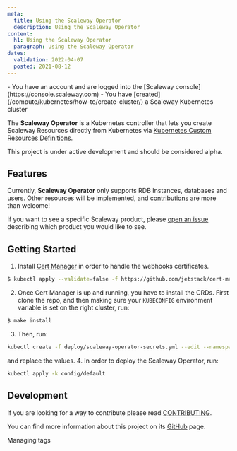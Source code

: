 ```yaml
---
meta:
  title: Using the Scaleway Operator
  description: Using the Scaleway Operator
content:
  h1: Using the Scaleway Operator
  paragraph: Using the Scaleway Operator
dates:
  validation: 2022-04-07
  posted: 2021-08-12
---
```


<Message type="requirement">
  - You have an account and are logged into the [Scaleway console](https://console.scaleway.com)
  - You have [created](/compute/kubernetes/how-to/create-cluster/) a Scaleway Kubernetes cluster
  
</Message>


The **Scaleway Operator** is a Kubernetes controller that lets you create Scaleway Resources directly from Kubernetes via [Kubernetes Custom Resources Definitions](https://kubernetes.io/docs/concepts/extend-kubernetes/api-extension/custom-resources/).

<Message type="important">
  This project is under active development and should be considered alpha.
</Message>

## Features

Currently, **Scaleway Operator** only supports RDB Instances, databases and users. Other resources will be implemented, and [contributions](https://github.com/scaleway/scaleway-operator/blob/main/CONTRIBUTING.md) are more than welcome!

If you want to see a specific Scaleway product, please [open an issue](https://github.com/scaleway/scaleway-operator/issues/new) describing which product you would like to see.

## Getting Started

1. Install [Cert Manager](https://cert-manager.io/docs/installation/kubernetes/) in order to handle the webhooks certificates.
  ```bash
  $ kubectl apply --validate=false -f https://github.com/jetstack/cert-manager/releases/download/v1.7.1/cert-manager.yaml
  ```
2. Once Cert Manager is up and running, you have to install the CRDs. First clone the repo, and then making sure your `KUBECONFIG` environment variable is set on the right cluster, run:
  ```bash
  $ make install
  ```
3. Then, run:
  ```bash
  kubectl create -f deploy/scaleway-operator-secrets.yml --edit --namespace=scaleway-operator-system
  ```

  and replace the values.
4. In order to deploy the Scaleway Operator, run:
  ```bash
  kubectl apply -k config/default
  ```

## Development

If you are looking for a way to contribute please read [CONTRIBUTING](https://github.com/scaleway/scaleway-operator/blob/main/CONTRIBUTING.md).

You can find more information about this project on its [GitHub](https://github.com/scaleway/scaleway-operator) page.


<Navigation title="See Also">
  <PreviousButton to="/compute/kubernetes/api-cli/managing-tags/">Managing tags</PreviousButton>
</Navigation>